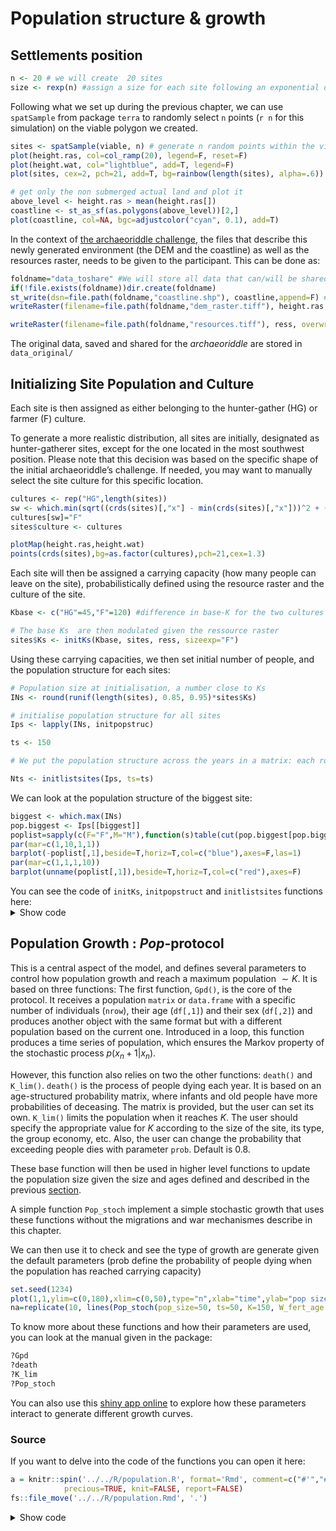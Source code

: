 # Population structure & growth

## Settlements position


```r
n <- 20 # we will create  20 sites
size <- rexp(n) #assign a size for each site following an exponential distribution 

```

Following what we set up during the previous chapter, we can  use `spatSample` from package `terra` to randomly select `n` points  (`r n` for this simulation) on the viable polygon we created.

```r
sites <- spatSample(viable, n) # generate n random points within the viable polygon and assign to variable sites
plot(height.ras, col=col_ramp(20), legend=F, reset=F)
plot(height.wat, col="lightblue", add=T, legend=F)
plot(sites, cex=2, pch=21, add=T, bg=rainbow(length(sites), alpha=.6))

# get only the non submerged actual land and plot it
above_level <- height.ras > mean(height.ras[])
coastline <- st_as_sf(as.polygons(above_level))[2,]
plot(coastline, col=NA, bgc=adjustcolor("cyan", 0.1), add=T)
```

In the context of [the archaeoriddle challenge](https://theia.arch.cam.ac.uk/archaeoriddle/), the files that describe this newly generated environment (the DEM and the coastline) as well as the resources raster,  needs to be given to the participant. This can be done as:

```r
foldname="data_toshare" #We will store all data that can/will be shared with participant in data_toshare
if(!file.exists(foldname))dir.create(foldname)
st_write(dsn=file.path(foldname,"coastline.shp"), coastline,append=F) # Write the coastline as a shapefile
writeRaster(filename=file.path(foldname,"dem_raster.tiff"), height.ras, overwrite=T) #write the DEM as a raster

writeRaster(filename=file.path(foldname,"resources.tiff"), ress, overwrite=T) #write the resources as a raster
```

The original data, saved and shared for the _archaeoriddle_ are stored in `data_original/`

## Initializing Site Population and Culture {#initsize}

Each site is then assigned as either belonging to the hunter-gather (HG) or farmer (F) culture.

To generate a more realistic distribution, all sites are initially, designated as hunter-gatherer sites, except for the one located in the most southwest position. Please note that this decision was based on the specific shape of the initial archaeoriddle's challenge. If needed, you may want to manually select the site culture for this specific location.


```r
cultures <- rep("HG",length(sites))
sw <- which.min(sqrt((crds(sites)[,"x"] - min(crds(sites)[,"x"]))^2 + (crds(sites)[,"y"] - min(crds(sites)[,"y"]))^2))
cultures[sw]="F"
sites$culture <- cultures

plotMap(height.ras,height.wat)
points(crds(sites),bg=as.factor(cultures),pch=21,cex=1.3)
```


Each site will then be assigned a carrying capacity (how many people can leave on the site), probabilistically defined using the resource raster and the culture of the site.

```r

Kbase <- c("HG"=45,"F"=120) #difference in base-K for the two cultures

# The base Ks  are then modulated given the ressource raster
sites$Ks <- initKs(Kbase, sites, ress, sizeexp="F")
```

Using these carrying capacities, we then set initial number of people, and the population structure for each sites:

```r
# Population size at initialisation, a number close to Ks
INs <- round(runif(length(sites), 0.85, 0.95)*sites$Ks)

# initialise population structure for all sites
Ips <- lapply(INs, initpopstruc)

ts <- 150

# We put the population structure across the years in a matrix: each row will represent a time step of the simulation ; each column a sites

Nts <- initlistsites(Ips, ts=ts)

```

We can look at the population structure of the biggest site:

```r
biggest <- which.max(INs)
pop.biggest <- Ips[[biggest]]
poplist=sapply(c(F="F",M="M"),function(s)table(cut(pop.biggest[pop.biggest[,2]==s,1],breaks=seq(0,40,4))))
par(mar=c(1,10,1,1))
barplot(-poplist[,1],beside=T,horiz=T,col=c("blue"),axes=F,las=1)
par(mar=c(1,1,1,10))
barplot(unname(poplist[,1]),beside=T,horiz=T,col=c("red"),axes=F)
```


You can see the code of `initKs`, `initpopstruct` and `initlistsites` functions here:
<details><summary>Show code</summary>
**Code**

```r
a = knitr::spin('../../R/init_simulation.R', format='Rmd', comment=c("#'","#'"),
            precious=TRUE, knit=FALSE, report=FALSE)
fs::file_move('../../R/init_simulation.Rmd', '.')

res = knitr::knit_child(input='init_simulation.Rmd', quiet=TRUE)
cat(res, sep = '\n')
fs::file_delete('init_simulation.Rmd')
```
</details>



## Population Growth : $Pop$-protocol {#base-pop-growth}

This is a central aspect of the model, and defines several parameters to control how population growth and reach a maximum population $\sim K$. It is based on three functions: The first function, `Gpd()`, is the core of the protocol. It receives a population `matrix` or `data.frame` with a specific number of individuals (`nrow`), their age (`df[,1]`) and their sex (`df[,2]`) and produces another object with the same format but with a different population based on the current one. Introduced in a loop, this function produces a time series of population, which ensures the Markov property of the stochastic process $p(x_n+1|x_n)$.

However, this function also relies on two the other functions: `death()` and `K_lim()`. `death()` is the process of people dying each year. It is based on an age-structured probability matrix, where infants and old people have more probabilities of deceasing. The matrix is provided, but the user can set its own. `K_lim()` limits the population when it reaches $K$. The user should specify the appropriate value for $K$ according to the size of the site, its type, the group economy, etc. Also, the user can change the probability that exceeding people dies with parameter `prob`. Default is 0.8.




These base function will then be used in higher level functions to update the population size given the size and ages defined and described in the previous [section](#initsize). 

A simple function  `Pop_stoch` implement a simple stochastic growth that uses these functions without the migrations and war mechanismes describe in this chapter. 


We can then use it to check and see the type of growth are generate given the default parameters (prob define the probability of people dying when the population has reached carrying capacity)

```r
set.seed(1234)
plot(1,1,ylim=c(0,180),xlim=c(0,50),type="n",xlab="time",ylab="pop size")
na=replicate(10, lines(Pop_stoch(pop_size=50, ts=50, K=150, W_fert_age = c(10, 45), M_fert_age = c(15, 55), p_offspring = 0.3, prob = 0.8)))
```


To know more about these functions and how their parameters are used, you can look at the manual given in the package:

```r
?Gpd
?death
?K_lim
?Pop_stoch
```

You can also use this [shiny app online]() to explore how these parameters interact to generate different growth curves.

### Source {-} 

If you want to delve into the code of the functions you can open it here:

```r
a = knitr::spin('../../R/population.R', format='Rmd', comment=c("#'","#'"),
            precious=TRUE, knit=FALSE, report=FALSE)
fs::file_move('../../R/population.Rmd', '.')
```
<details><summary>Show code</summary>
**Code**
```r
res = knitr::knit_child(input='population.Rmd', quiet=TRUE)
cat(res, sep = '\n')
fs::file_delete('population.Rmd')
```
</details>


